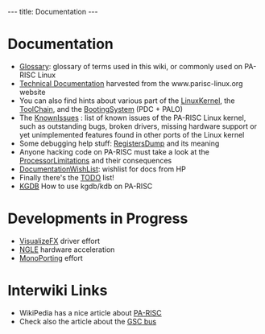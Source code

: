 ---
title: Documentation
---

= Documentation =

* [[Glossary]]: glossary of terms used in this wiki, or commonly used on PA-RISC Linux
* [[Technical Documentation]] harvested from the www.parisc-linux.org website
* You can also find hints about various part of the [[LinuxKernel]], the [[ToolChain]], and the [[BootingSystem]] (PDC + PALO)
* The [[KnownIssues]] : list of known issues of the PA-RISC Linux kernel, such as outstanding bugs, broken drivers, missing hardware support or yet unimplemented features found in other ports of the Linux kernel
* Some debugging help stuff: [[RegistersDump]] and its meaning
* Anyone hacking code on PA-RISC must take a look at the [[ProcessorLimitations]] and their consequences
* [[DocumentationWishList]]: wishlist for docs from HP
* Finally there's the [[TODO]] list!
* [[KGDB]] How to use kgdb/kdb on PA-RISC

= Developments in Progress =

* [[VisualizeFX]] driver effort
* [[NGLE]] hardware acceleration
* [[MonoPorting]] effort

= Interwiki Links =
 
* WikiPedia has a nice article about [http://en.wikipedia.org/wiki/PA-RISC PA-RISC]
* Check also the article about the [http://en.wikipedia.org/wiki/GSC_bus GSC bus]